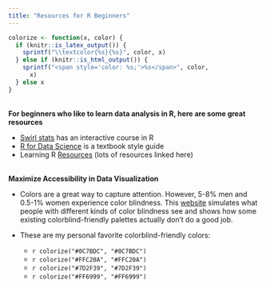 ```yaml
---
title: "Resources for R Beginners"
---
```


```r
colorize <- function(x, color) {
  if (knitr::is_latex_output()) {
    sprintf("\\textcolor{%s}{%s}", color, x)
  } else if (knitr::is_html_output()) {
    sprintf("<span style='color: %s;'>%s</span>", color,
      x)
  } else x
}
```

<br/>
**For beginners who like to learn data analysis in R, here are some great resources**    

* [Swirl stats](https://swirlstats.com/) has an interactive course in R 
* [R for Data Science](https://r4ds.had.co.nz/) is a textbook style guide   
* Learning R [Resources](https://github.com/Joscelinrocha/Learning-R-Resources/wiki) (lots of resources linked here) 


<br/>
**Maximize Accessibility in Data Visualization**    

* Colors are a great way to capture attention. However, 5-8% men and 0.5-1% women experience color blindness. This [website](https://davidmathlogic.com/colorblind/#%23D81B60-%231E88E5-%23FFC107-%23004D40) simulates what people with different kinds of color blindness see and shows how some existing colorblind-friendly palettes actually don’t do a good job. 

* These are my personal favorite colorblind-friendly colors:   
  + `r colorize("#0C7BDC", "#0C7BDC")`
  + `r colorize("#FFC20A", "#FFC20A")`    
  + `r colorize("#7D2F39", "#7D2F39")`    
  + `r colorize("#FF6999", "#FF6999")`    